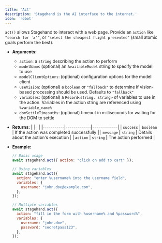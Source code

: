 ```yaml
---
title: 'Act'
description: 'Stagehand is the AI interface to the internet.'
icon: 'robot'
---
```


`act()` allows Stagehand to interact with a web page. Provide an `action` like `"search for 'x'"`, or `"select the cheapest flight presented"` (small atomic goals perform the best).

- **Arguments:**

  - `action`: a `string` describing the action to perform
  - `modelName`: (optional) an `AvailableModel` string to specify the model to use
  - `modelClientOptions`: (optional) configuration options for the model client
  - `useVision`: (optional) a `boolean` or `"fallback"` to determine if vision-based processing should be used. Defaults to `"fallback"`
  - `variables`: (optional) a `Record<string, string>` of variables to use in the action. Variables in the action string are referenced using `%variable_name%`
  - `domSettleTimeoutMs`: (optional) timeout in milliseconds for waiting for the DOM to settle

- **Returns:**
    |  |  |  |
    |-----------|-------------|-------------|
    | `success` | `boolean` | If the action was completed successfully |
    | `message` | `string` | Details about the action's execution |
    | `action` | `string` | The action performed |

- **Example:**

  ```javascript
  // Basic usage
  await stagehand.act({ action: "click on add to cart" });

  // Using variables
  await stagehand.act({
    action: "enter %username% into the username field",
    variables: {
      username: "john.doe@example.com",
    },
  });

  // Multiple variables
  await stagehand.act({
    action: "fill in the form with %username% and %password%",
    variables: {
      username: "john.doe",
      password: "secretpass123",
    },
  });
  ```